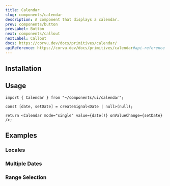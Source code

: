 ```yaml
---
title: Calendar
slug: components/calendar
description: A component that displays a calendar.
prev: components/button
prevLabel: Button
next: components/callout
nextLabel: Callout
docs: https://corvu.dev/docs/primitives/calendar/
apiReference: https://corvu.dev/docs/primitives/calendar#api-reference
---
```



<PreviewTabs demoCode={CalendarDemoCode}>
  <CalendarDemo client:only="solid-js" />
</PreviewTabs>

## Installation

<InstallationTabs name="calendar" code={CalendarCode} />

## Usage

```tsx
import { Calendar } from "~/components/ui/calendar";
```

```tsx
const [date, setDate] = createSignal<Date | null>(null);

return <Calendar mode="single" value={date()} onValueChange={setDate} />;
```

## Examples

### Locales

<PreviewTabs demoCode={CalendarLocalesCode} class="mt-4">
  <CalendarLocales client:only="solid-js" />
</PreviewTabs>

### Multiple Dates

<PreviewTabs demoCode={CalendarMultipleCode} class="mt-4">
  <CalendarMultiple client:only="solid-js" />
</PreviewTabs>

### Range Selection

<PreviewTabs demoCode={CalendarRangeCode} class="mt-4">
  <CalendarRange client:only="solid-js" />
</PreviewTabs>
